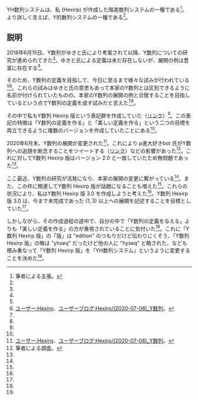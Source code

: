 YH数列システムは、私 (Hexirp) が作成した階差数列システムの一種である<ref name="assertion">筆者による主張。</ref>。より詳しく言えば、Y的数列システムの一種である<ref name="assertion" />。

== 説明 ==

2018年6月15日、Y数列がゆきと氏により考案されて以降、Y数列についての研究が進められてきた<ref name="assertion" />。ゆきと氏による定義は未だ存在しないが、展開の例は豊富に存在する<ref name="assertion" />。

そのため、Y数列の定義を目指して、今日に至るまで様々な試みが行われている<ref name="assertion" /><ref name="2019-10-14">[[ユーザー:Hexirp]]、[[ユーザーブログ:Hexirp/(2020-07-08)_Y数列]]。</ref>。これらの試みはゆきと氏の意思もあって本家のY数列とは区別できるように名前が付けられていたものの、本家のY数列の展開の例と合致することを目指しているという点でY数列の定義を成す試みだと言えた<ref name="assertion" /><ref name="2019-10-14" />。

その中で私もY数列 Hexirp 版という表記群を作成していた（[[ユーザーブログ:Hexirp/Y数列_Hexirp_版|リンク]]）<ref name="assertion" />。この表記の特徴は「Y数列の定義を作る」と「美しい定義を作る」という二つの目標を両立できるように複数のバージョンを作成していたことにある<ref name="assertion" />。

2020年6月末、Y数列の展開が変更された<ref name="2020-07-08">[[ユーザー:Hexirp]]、[[ユーザーブログ:Hexirp/(2020-07-08)_Y数列]]。</ref>。これにより p進大好きbot 氏がY数列への追随を断念することをツイートする（[https://twitter.com/non_archimedean/status/1278629588134883328 リンク]）などの影響があった<ref name="survey">筆者による調査。</ref>。これに対してY数列 Hexirp 版はバージョン 2.0 と一致していたため無問題であった<ref name="assertion" />。

ここ最近、Y数列の研究が活発になり、本家の展開の変更に繋がっている<ref name="assertion" />。また、この件に関連してY数列 Hexirp 版が話題になることも増えた<ref name="assertion" />。これらの状況により、私はY数列 Hexirp 版 3.0 を作成しようと考えた<ref name="assertion" />。Y数列 Hexirp 版 3.0 は、今まで未完成であった \( (1,3) \) 以上への展開を記述することを目標としていた<ref name="assertion" />。

しかしながら、その作成過程の途中で、自分の中で「Y数列の定義を与える」よりも「美しい定義を作る」の方が重視されていることに気付いた<ref name="assertion" />。これに「Y数列 Hexirp 版」の「版」は "edition" のつもりだけど伝わりにくそう、「Y数列 Hexirp 版」の略は "yhseq" だったけど他の人に "hyseq" と略された、なども積み重なって「Y数列 Hexirp 版」を「YH数列システム」というように変更することを決めた<ref name="assertion" />。
